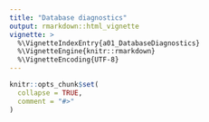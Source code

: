 ```yaml
---
title: "Database diagnostics"
output: rmarkdown::html_vignette
vignette: >
  %\VignetteIndexEntry{a01_DatabaseDiagnostics}
  %\VignetteEngine{knitr::rmarkdown}
  %\VignetteEncoding{UTF-8}
---
```


```r
knitr::opts_chunk$set(
  collapse = TRUE,
  comment = "#>"
)
```
